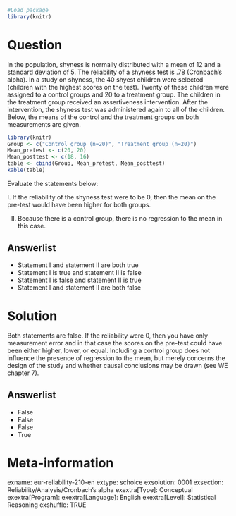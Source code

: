 ```r
#Load package
library(knitr)
```

Question
========
In the population, shyness is normally distributed with a mean of 12 and a standard  deviation of 5. The reliability of a shyness test is .78 (Cronbach’s alpha). In a study on shyness, the 40 shyest children were selected (children with the highest scores on the test). Twenty of these children were assigned to a control groups and 20 to a treatment group. The children in the treatment group received an assertiveness intervention. After the  intervention, the shyness test was administered again to all of the children. Below, the means of the control and the treatment groups on both measurements are given. 

```r
library(knitr)
Group <- c("Control group (n=20)", "Treatment group (n=20)")
Mean_pretest <- c(20, 20)
Mean_posttest <- c(18, 16)
table <- cbind(Group, Mean_pretest, Mean_posttest)
kable(table)
```

Evaluate the statements below:

I. If the reliability of the shyness test were to be 0, then the mean on the pre-test would have been higher for both groups. 

II. Because there is a control group, there is no regression to the mean in this case.

Answerlist
----------
* Statement I and statement II are both true
* Statement I is true and statement II is false
* Statement I is false and statement II is true
* Statement I and statement II are both false


Solution
========
Both statements are false. If the reliability were 0, then you have only measurement error and in that case the scores on the pre-test could have been either higher, lower, or equal. Including a control group does not influence the presence of regression to the mean, but merely concerns the design of the study and whether causal conclusions may be drawn (see WE chapter 7).

Answerlist
----------
* False
* False
* False
* True


Meta-information
================
exname: eur-reliability-210-en
extype: schoice
exsolution: 0001
exsection: Reliability/Analysis/Cronbach's alpha
exextra[Type]: Conceptual
exextra[Program]: 
exextra[Language]: English
exextra[Level]: Statistical Reasoning
exshuffle: TRUE
